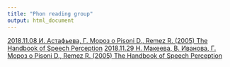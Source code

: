```yaml
---
title: "Phon reading group"
output: html_document
---
```


[2018.11.08 И. Астафьева, Г. Мороз о Pisoni D., Remez R. (2005) The Handbook of Speech Perception](https://agricolamz.github.io/phonreadinggroup/2018.11.08_Astafieva_Moroz.html)
[2018.11.29 Н. Макеева, В. Иванова, Г. Мороз о Pisoni D., Remez R. (2005) The Handbook of Speech Perception](https://agricolamz.github.io/phonreadinggroup/2018.11.29_Makeeva,_Ivanova,_Moroz.html)